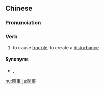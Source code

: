 {{also|闹事}}
==Chinese==
{{zh-forms|s=闹事}}

===Pronunciation===
{{zh-pron
|m=nàoshì
|c=naau6 si6
|mn=qz:lāu-sīr/xm,zz:nāu-sū
|cat=v
}}

===Verb===
{{zh-verb}}

# to cause [[trouble]]; to create a [[disturbance]]

====Synonyms====
* {{qualifier|Cantonese}} {{zh-l|搞事}}, {{zh-l|攪事|tr=gaau2 si6}}

{{zh-cat|Advanced}}

[[hu:鬧事]]
[[ja:鬧事]]